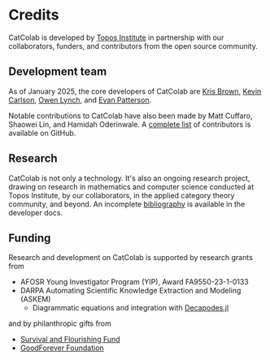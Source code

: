 
# Credits

CatColab is developed by [Topos Institute](https://topos.site/) in partnership
with our collaborators, funders, and contributors from the open source
community.

## Development team

As of January 2025, the core developers of CatColab are
[Kris Brown](https://www.krisb.org/),
[Kevin Carlson](https://topos.institute/people/kevin-carlson/),
[Owen Lynch](https://owenlynch.org/), and
[Evan Patterson](https://www.epatters.org/).

Notable contributions to CatColab have also been made by Matt Cuffaro, Shaowei
Lin, and Hamidah Oderinwale. A [complete
list](https://github.com/ToposInstitute/CatColab/graphs/contributors) of
contributors is available on GitHub.

## Research

CatColab is not only a technology. It's also an ongoing research project,
drawing on research in mathematics and computer science conducted at Topos
Institute, by our collaborators, in the applied category theory community, and
beyond. An incomplete <A href="/dev/bib-0001.xml">bibliography</A> is available
in the developer docs.

## Funding

Research and development on CatColab is supported by research grants from

- AFOSR Young Investigator Program (YIP), Award FA9550-23-1-0133
- DARPA Automating Scientific Knowledge Extraction and Modeling (ASKEM)
  - Diagrammatic equations and integration with
    [Decapodes.jl](https://github.com/AlgebraicJulia/Decapodes.jl)

and by philanthropic gifts from

- [Survival and Flourishing Fund](https://survivalandflourishing.fund/)
- [GoodForever Foundation](https://www.goodforever.org/foundation)
